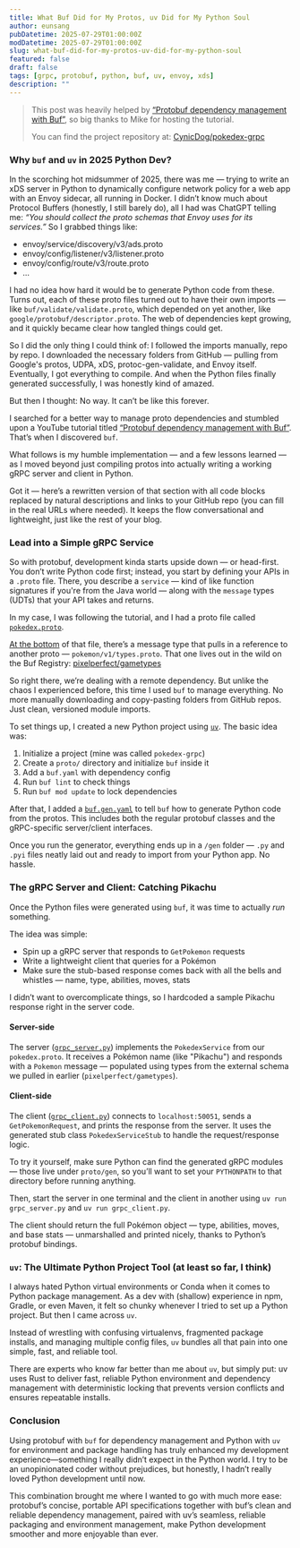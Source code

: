 ```yaml
---
title: What Buf Did for My Protos, uv Did for My Python Soul
author: eunsang
pubDatetime: 2025-07-29T01:00:00Z
modDatetime: 2025-07-29T01:00:00Z
slug: what-buf-did-for-my-protos-uv-did-for-my-python-soul
featured: false
draft: false
tags: [grpc, protobuf, python, buf, uv, envoy, xds]
description: ""
---
```

> This post was heavily helped by [“Protobuf dependency management with Buf”](https://www.youtube.com/watch?v=OSdQlnoO0og), so big thanks to Mike for hosting the tutorial. 
>
> You can find the project repository at: [CynicDog/pokedex-grpc](https://github.com/CynicDog/pokedex-grpc)

### Why `buf` and `uv` in 2025 Python Dev?

In the scorching hot midsummer of 2025, there was me — trying to write an xDS server in Python to dynamically configure network policy for a web app with an Envoy sidecar, all running in Docker. I didn’t know much about Protocol Buffers (honestly, I still barely do), all I had was ChatGPT telling me: *“You should collect the proto schemas that Envoy uses for its services.”* So I grabbed things like:

* envoy/service/discovery/v3/ads.proto
* envoy/config/listener/v3/listener.proto
* envoy/config/route/v3/route.proto
* ... 

I had no idea how hard it would be to generate Python code from these. Turns out, each of these proto files turned out to have their own imports — like `buf/validate/validate.proto`, which depended on yet another, like `google/protobuf/descriptor.proto`. The web of dependencies kept growing, and it quickly became clear how tangled things could get.

So I did the only thing I could think of: I followed the imports manually, repo by repo. I downloaded the necessary folders from GitHub — pulling from Google's protos, UDPA, xDS, protoc-gen-validate, and Envoy itself. Eventually, I got everything to compile. And when the Python files finally generated successfully, I was honestly kind of amazed.

But then I thought: No way. It can’t be like this forever.

I searched for a better way to manage proto dependencies and stumbled upon a YouTube tutorial titled [“Protobuf dependency management with Buf”](https://www.youtube.com/watch?v=OSdQlnoO0og). That’s when I discovered `buf`.

What follows is my humble implementation — and a few lessons learned — as I moved beyond just compiling protos into actually writing a working gRPC server and client in Python. 

Got it — here’s a rewritten version of that section with all code blocks replaced by natural descriptions and links to your GitHub repo (you can fill in the real URLs where needed). It keeps the flow conversational and lightweight, just like the rest of your blog.


### Lead into a Simple gRPC Service

So with protobuf, development kinda starts upside down — or head-first. You don’t write Python code first; instead, you start by defining your APIs in a `.proto` file. There, you describe a `service` — kind of like function signatures if you're from the Java world — along with the `message` types (UDTs) that your API takes and returns.

In my case, I was following the tutorial, and I had a proto file called [`pokedex.proto`](https://github.com/CynicDog/pokedex-grpc/blob/main/proto/pokeapi/v1/pokedex.proto). 

[At the bottom](https://github.com/CynicDog/pokedex-grpc/blob/d284c1a66c9288a485fbc9215721734ae14c77ec/proto/pokeapi/v1/pokedex.proto#L20) of that file, there’s a message type that pulls in a reference to another proto — `pokemon/v1/types.proto`. That one lives out in the wild on the Buf Registry: [pixelperfect/gametypes](https://buf.build/pixelperfect/gametypes/docs/main:pokemon.v1)

So right there, we’re dealing with a remote dependency. But unlike the chaos I experienced before, this time I used `buf` to manage everything. No more manually downloading and copy-pasting folders from GitHub repos. Just clean, versioned module imports.

To set things up, I created a new Python project using [`uv`](https://github.com/astral-sh/uv). The basic idea was:

1. Initialize a project (mine was called `pokedex-grpc`)
2. Create a `proto/` directory and initialize `buf` inside it
3. Add a `buf.yaml` with dependency config
4. Run `buf lint` to check things
5. Run `buf mod update` to lock dependencies

After that, I added a [`buf.gen.yaml`](https://github.com/CynicDog/pokedex-grpc/blob/main/proto/buf.gen.yaml) to tell `buf` how to generate Python code from the protos. This includes both the regular protobuf classes and the gRPC-specific server/client interfaces.

Once you run the generator, everything ends up in a `/gen` folder — `.py` and `.pyi` files neatly laid out and ready to import from your Python app. No hassle.

### The gRPC Server and Client: Catching Pikachu

Once the Python files were generated using `buf`, it was time to actually *run* something.

The idea was simple:

* Spin up a gRPC server that responds to `GetPokemon` requests
* Write a lightweight client that queries for a Pokémon 
* Make sure the stub-based response comes back with all the bells and whistles — name, type, abilities, moves, stats

I didn’t want to overcomplicate things, so I hardcoded a sample Pikachu response right in the server code.

#### Server-side

The server ([`grpc_server.py`](https://github.com/CynicDog/pokedex-grpc/blob/main/grpc_server.py)) implements the `PokedexService` from our `pokedex.proto`. It receives a Pokémon name (like "Pikachu") and responds with a `Pokemon` message — populated using types from the external schema we pulled in earlier (`pixelperfect/gametypes`).

#### Client-side

The client ([`grpc_client.py`](https://github.com/CynicDog/pokedex-grpc/blob/main/grpc_client.py)) connects to `localhost:50051`, sends a `GetPokemonRequest`, and prints the response from the server. It uses the generated stub class `PokedexServiceStub` to handle the request/response logic.

To try it yourself, make sure Python can find the generated gRPC modules — those live under `proto/gen`, so you’ll want to set your `PYTHONPATH` to that directory before running anything.

Then, start the server in one terminal and the client in another using `uv run grpc_server.py` and `uv run grpc_client.py`.

The client should return the full Pokémon object — type, abilities, moves, and base stats — unmarshalled and printed nicely, thanks to Python’s protobuf bindings.

### `uv`: The Ultimate Python Project Tool (at least so far, I think)

I always hated Python virtual environments or Conda when it comes to Python package management. As a dev with (shallow) experience in npm, Gradle, or even Maven, it felt so chunky whenever I tried to set up a Python project. But then I came across `uv`.

Instead of wrestling with confusing virtualenvs, fragmented package installs, and managing multiple config files, `uv` bundles all that pain into one simple, fast, and reliable tool. 

There are experts who know far better than me about `uv`, but simply put: uv uses Rust to deliver fast, reliable Python environment and dependency management with deterministic locking that prevents version conflicts and ensures repeatable installs.

### Conclusion

Using protobuf with `buf` for dependency management and Python with `uv` for environment and package handling has truly enhanced my development experience—something I really didn’t expect in the Python world. I try to be an unopinionated coder without prejudices, but honestly, I hadn’t really loved Python development until now.

This combination brought me where I wanted to go with much more ease: protobuf’s concise, portable API specifications together with buf’s clean and reliable dependency management, paired with uv’s seamless, reliable packaging and environment management, make Python development smoother and more enjoyable than ever. 
